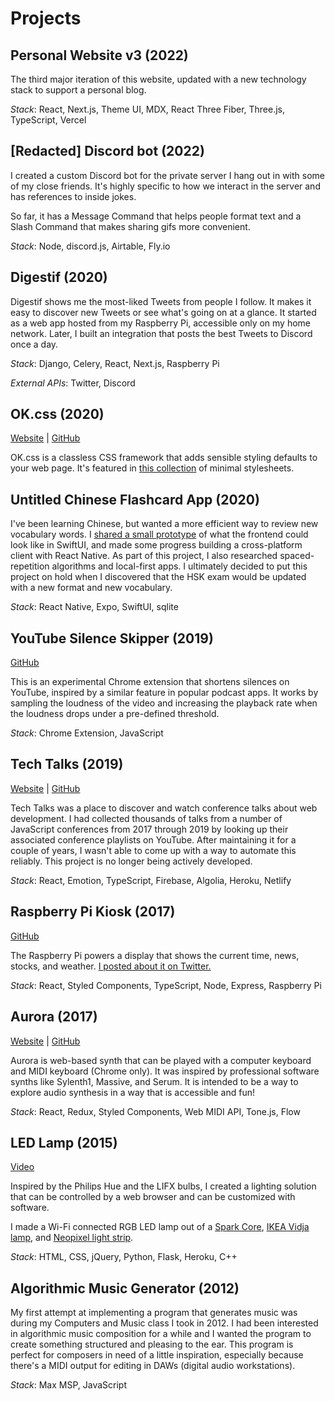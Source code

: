 # Projects

## Personal Website v3 (2022)

The third major iteration of this website, updated with a new technology stack to support a personal blog.

_Stack_: React, Next.js, Theme UI, MDX, React Three Fiber, Three.js, TypeScript, Vercel

## [Redacted] Discord bot (2022)

I created a custom Discord bot for the private server I hang out in with some of my close friends. It's highly specific to how we interact in the server and has references to inside jokes.

So far, it has a Message Command that helps people format text and a Slash Command that makes sharing gifs more convenient.

_Stack_: Node, discord.js, Airtable, Fly.io

## Digestif (2020)

Digestif shows me the most-liked Tweets from people I follow. It makes it easy to discover new Tweets or see what's going on at a glance.
It started as a web app hosted from my Raspberry Pi, accessible only on my home network.
Later, I built an integration that posts the best Tweets to Discord once a day.

_Stack_: Django, Celery, React, Next.js, Raspberry Pi

_External APIs_: Twitter, Discord

## OK.css (2020)

[Website](https://okcss.netlify.app/) | [GitHub](https://github.com/andrewh0/okcss)

OK.css is a classless CSS framework that adds sensible styling defaults to your web page. It's featured in [this collection](https://github.com/dohliam/dropin-minimal-css) of minimal stylesheets.

## Untitled Chinese Flashcard App (2020)

I've been learning Chinese, but wanted a more efficient way to review new vocabulary words.
I [shared a small prototype](https://twitter.com/andrewlho_codes/status/1279829618598412288) of what the frontend could look like in SwiftUI, and made some progress building a cross-platform client with React Native.
As part of this project, I also researched spaced-repetition algorithms and local-first apps.
I ultimately decided to put this project on hold when I discovered that the HSK exam would be updated with a new format and new vocabulary.

_Stack_: React Native, Expo, SwiftUI, sqlite

## YouTube Silence Skipper (2019)

[GitHub](https://github.com/andrewh0/youtube-skip-silence)

This is an experimental Chrome extension that shortens silences on YouTube, inspired by a similar feature in popular podcast apps.
It works by sampling the loudness of the video and increasing the playback rate when the loudness drops under a pre-defined threshold.

_Stack_: Chrome Extension, JavaScript

## Tech Talks (2019)

[Website](https://watchtechtalks.com) | [GitHub](https://github.com/andrewh0/tech-talks)

Tech Talks was a place to discover and watch conference talks about web development.
I had collected thousands of talks from a number of JavaScript conferences from 2017 through 2019 by looking up their associated conference playlists on YouTube.
After maintaining it for a couple of years, I wasn't able to come up with a way to automate this reliably.
This project is no longer being actively developed.

_Stack_: React, Emotion, TypeScript, Firebase, Algolia, Heroku, Netlify

## Raspberry Pi Kiosk (2017)

[GitHub](https://github.com/andrewh0/kiosk)

The Raspberry Pi powers a display that shows the current time, news,
stocks, and weather. [I posted about it on Twitter.](https://twitter.com/andrewlho_codes/status/1068685640118689792)

_Stack_: React, Styled Components, TypeScript, Node, Express, Raspberry Pi

## Aurora (2017)

[Website](aurora-synth.vercel.app) | [GitHub](https://github.com/andrewh0/kiosk)

Aurora is web-based synth that can be played with a computer keyboard and MIDI keyboard (Chrome only).
It was inspired by professional software synths like Sylenth1, Massive, and Serum.
It is intended to be a way to explore audio synthesis in a way that is accessible and fun!

_Stack_: React, Redux, Styled Components, Web MIDI API, Tone.js, Flow

## LED Lamp (2015)

[Video](https://vimeo.com/113175895)

Inspired by the Philips Hue and the LIFX bulbs, I created a lighting solution that can be controlled by a web browser and can be customized with software.

I made a Wi-Fi connected RGB LED lamp out of a [Spark Core](https://docs.particle.io/datasheets/discontinued/core-datasheet/), [IKEA Vidja lamp](https://www.ikea.com/us/en/p/vidja-floor-lamp-with-led-bulb-white-30416149/), and [Neopixel light strip](https://learn.adafruit.com/adafruit-neopixel-uberguide/).

_Stack_: HTML, CSS, jQuery, Python, Flask, Heroku, C++

## Algorithmic Music Generator (2012)

My first attempt at implementing a program that generates music was during my Computers and Music class I took in 2012.
I had been interested in algorithmic music composition for a while and I wanted the program to create something structured and pleasing to the ear.
This program is perfect for composers in need of a little inspiration, especially because there's a MIDI output for editing in DAWs (digital audio workstations).

_Stack_: Max MSP, JavaScript
